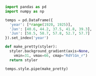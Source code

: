 ```python
import pandas as pd
import numpy as np

temps = pd.DataFrame({
  'year': [*range(1920, 1925)],
  'Jan': [40.6, 44.2, 37.5, 41.8, 39.3],
  'Jun': [58.5, 58.7, 57.8, 52.7, 57.7]
}).set_index('year')

def make_pretty(styler):
  styler.background_gradient(axis=None,
    vmin=31, vmax=66, cmap="RdYlGn_r")
  return styler

temps.style.pipe(make_pretty)

```

